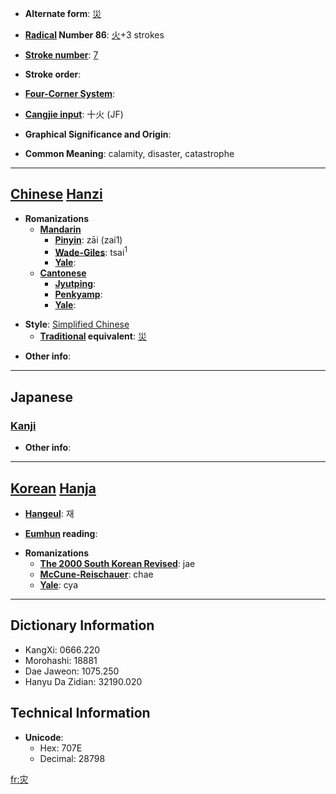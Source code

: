 * '''Alternate form''': [[災]]

* '''[[Wiktionary:Chinese radical index| Radical]] Number 86''': [[Wiktionary:Chinese radical index 火|火]]+3 strokes

* '''[[Wiktionary:Chinese total strokes index|Stroke number]]''': [[Wiktionary:Chinese total strokes index 7|7]]

* '''Stroke order''': 

* '''[[Wiktionary:Chinese four corner index|Four-Corner System]]''': 

* '''[[Wiktionary:Chinese Cangjie index|Cangjie input]]''': 十火 (JF)

* '''Graphical Significance and Origin''': 

* '''Common Meaning''': calamity, disaster, catastrophe

----

== [[Chinese]] [[Hanzi]] ==

* '''Romanizations'''
** '''[[Mandarin]]'''
*** '''[[Pinyin]]''': zāi (zai1)
*** '''[[Wade-Giles]]''': tsai<sup>1</sup>
*** '''[[Yale]]''': 
** '''[[Cantonese]]'''
*** '''[[Jyutping]]''':
*** '''[[Penkyamp]]''': 
*** '''[[Yale]]''': 

* '''Style''': [[Simplified Chinese]] 
** '''[[Traditional Chinese|Traditional]] equivalent''': [[災]]

* '''Other info''': 

----

==Japanese==
===[[Kanji]]===
{{kanji|on readings=[[さい]] (sai)
|kun readings=[[わざわい]] (wazawai)
}}

* '''Other info''':  

----

== [[Korean]] [[Hanja]] ==

* '''[[Hangeul]]''': 재

* '''[[Eumhun]] reading''': 

* '''Romanizations'''
** '''[[The 2000 South Korean Revised Romanization|The 2000 South Korean Revised]]''': jae
** '''[[McCune-Reischauer]]''': chae
** '''[[Yale]]''': cya

----

== Dictionary Information ==

* KangXi: 0666.220
* Morohashi: 18881
* Dae Jaweon: 1075.250
* Hanyu Da Zidian: 32190.020

== Technical Information ==

* '''Unicode''':
** Hex: 707E
** Decimal: 28798

[[fr:灾]]
